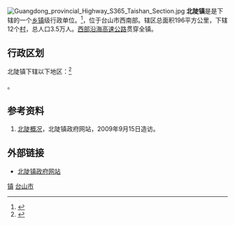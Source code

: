{{中国乡级行政区|44/07/81/114/000}}
[[File:Guangdong_provincial_Highway_S365_Taishan_Section.jpg|thumb]]
'''北陡镇'''是是{{PRC admin/fullname|44/07/81/113/000|3}}下辖的一个[[乡镇|乡镇]]级行政单位。<ref>{{PRC admin/ref sgc|{{PRC admin/parent|44/07/81/114/000}}}}</ref>，位于台山市西南部。辖区总面积196平方公里，下辖12个[[村|村]]，总人口3.5万人。[[西部沿海高速公路|西部沿海高速公路]]贯穿全镇。

== 行政区划 ==

北陡镇下辖以下地区：<ref>{{PRC admin/ref sgc|44/07/81/114/000}}</ref>

{{PRC admin/children|44/07/81/114/000}}。

== 参考资料 ==

{{reflist}}

{{行政区划小作品}}
{{PRC admin/navcat|44/07/81/114/000}}
#[http://beidou.tsinfo.com.cn/Disp.Aspx?ID=1&ClassID=1 北陡概况]{{dead link|date=2017年11月 |bot=InternetArchiveBot |fix-attempted=yes }}，北陡镇政府网站，2009年9月15日造访。

==外部链接==
*[https://web.archive.org/web/20090906034324/http://beidou.tsinfo.com.cn/ 北陡镇政府网站]

{{中国地理小作品}}
{{GD-stub}}
{{台山市行政区划}}
[[Category:台山市行政区划|镇]]
[[Category:江门建制镇|台山市]]